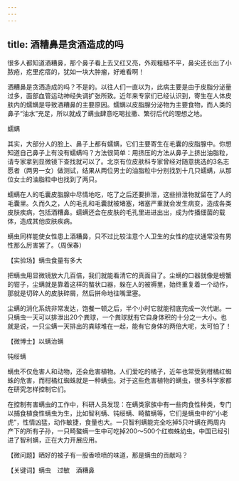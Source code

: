 ```yaml
---
---
---
```

title: 酒糟鼻是贪酒造成的吗
---




很多人都知道酒糟鼻，那个鼻子看上去又红又亮，外观粗糙不平，鼻尖还长出了小脓疮，疙里疙瘩的，犹如一块大肿瘤，好难看啊！

酒糟鼻是贪酒造成的吗？不是的。以往人们一直以为，此病主要是由于皮脂分泌量过多，面部血管运动神经失调扩张所致。近年来专家们已经认识到，寄生在人体皮肤内的蠕螨是导致酒糟鼻的主要原因。蠕螨以皮脂腺分泌物为主要食物，而人类的鼻子“油水”充足，所以就成了螨虫肆意吃喝拉撒、繁衍后代的理想之地。

蠕螨



其实，大部分人的脸上、鼻子上都有蠕螨，它们主要寄生在毛囊的皮脂腺中。你想知道自己鼻子上有没有蠕螨吗？方法很简单：用挤压的方法从鼻子上挤出油脂粒，请专家拿到显微镜下查找就可以了。北京有位皮肤科专家曾经对随意挑选的3名志愿者（两男一女）做测试，结果从两位男士的油脂粒中分别找到十几只蠕螨，从那位女士的油脂粒中也找到了两只。

蠕螨在人的毛囊皮脂腺中尽情地吃，吃了之后还要排泄，这些排泄物就留在了人的毛囊里。久而久之，人的毛孔和毛囊就被堵塞，堵塞严重就会发生病变，造成各类皮肤疾病，包括酒糟鼻。蠕螨还会在皮肤的毛孔里进进出出，成为传播细菌的载体，造成其他皮肤疾病。

螨虫同样能使女性患上酒糟鼻，只不过比较注意个人卫生的女性的症状通常没有男性那么厉害罢了。（周保春）





【实验场】螨虫食量有多大



把螨虫用显微镜放大几百倍，我们就能看清它的真面目了。尘螨的口器就像是螃蟹的钳子，尘螨就是靠着这样的螯状口器，躲在人的被褥里，始终重复着一个动作，那就是切碎人的皮肤碎屑，然后拼命地往嘴里塞。

尘螨的消化系统非常发达，饱餐一顿之后，半个小时它就能彻底完成一次代谢。一只螨虫一天可以排泄出20个粪球，一个粪球就有它自身体积的十分之一大小。也就是说，一只尘螨一天排出的粪球堆在一起，能有它身体的两倍大呢，太可怕了！





【微博士】以螨治螨

钝绥螨



螨虫不仅危害人和动物，还会危害植物。人们爱吃的橘子，近年也常受到柑橘红蜘蛛的危害，而柑橘红蜘蛛就是一种螨虫。对于这些危害植物的螨虫，很多科学家都在研究怎样控制它们。

在控制有害螨虫的工作中，科研人员发现：在螨类家族中有一些肉食性种类，专门以捕食植食性螨虫为生，比如智利螨、钝绥螨、畸螯螨等，它们是螨虫中的“小老虎”，性情凶猛，动作敏捷，食量也大。一只智利螨能完全吃掉5只叶螨在两周内产下的所有子孙，一只畸螯螨一生中可吃掉200～500个红蜘蛛幼虫。中国已经引进了智利螨，正在大力开展应用。

【微问题】晒好的被子有一股香喷喷的味道，那是螨虫的贡献吗？

【关键词】螨虫　过敏　酒糟鼻